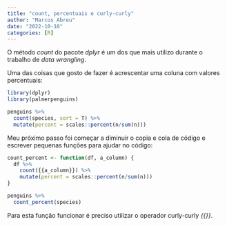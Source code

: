 ```yaml
---
title: "count, percentuais e curly-curly"
author: "Marcos Abreu"
date: "2022-10-10"
categories: [R]
---
```


O método *count* do pacote *dplyr* é um dos que mais utilizo durante o trabalho de *data wrangling*.

Uma das coisas que gosto de fazer é acrescentar uma coluna com valores percentuais:

```r
library(dplyr)
library(palmerpenguins)

penguins %>% 
  count(species, sort = T) %>% 
  mutate(percent = scales::percent(n/sum(n)))
```

Meu próximo passo foi começar a diminuir o copia e cola de código e escrever pequenas funções para ajudar no código:

```r
count_percent <- function(df, a_column) {
  df %>% 
    count({{a_column}}) %>% 
    mutate(percent = scales::percent(n/sum(n)))
}

penguins %>% 
  count_percent(species)

```

Para esta função funcionar é preciso utilizar o operador curly-curly *{{}}*.
